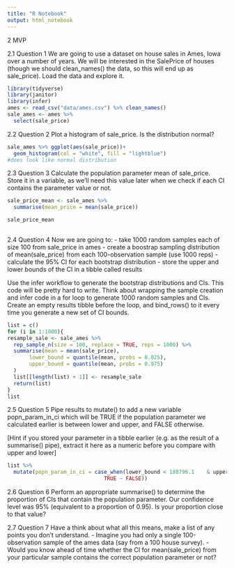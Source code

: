 ```yaml
---
title: "R Notebook"
output: html_notebook
---
```

2 MVP

2.1 Question 1
We are going to use a dataset on house sales in Ames, Iowa over a number of years. We will be interested in the SalePrice of houses (though we should clean_names() the data, so this will end up as sale_price). Load the data and explore it.

```r
library(tidyverse)
library(janitor)
library(infer)
ames <- read_csv("data/ames.csv") %>% clean_names()
sale_ames <- ames %>% 
  select(sale_price)
```


2.2 Question 2
Plot a histogram of sale_price. Is the distribution normal?

```r
sale_ames %>% ggplot(aes(sale_price))+
  geom_histogram(col = "white", fill = "lightblue")
#does look like normal distribution
```


2.3 Question 3
Calculate the population parameter mean of sale_price. Store it in a variable, as we’ll need this value later when we check if each CI contains the parameter value or not.
```r
sale_price_mean <- sale_ames %>% 
  summarise(mean_price = mean(sale_price))

sale_price_mean
  
```



2.4 Question 4
Now we are going to: - take 1000 random samples each of size 100 from sale_price in ames - create a boostrap sampling distribution of mean(sale_price) from each 100-observation sample (use 1000 reps) - calculate the 95% CI for each bootstrap distribution - store the upper and lower bounds of the CI in a tibble called results

Use the infer workflow to generate the bootstrap distributions and CIs. This code will be pretty hard to write. Think about wrapping the sample creation and infer code in a for loop to generate 1000 random samples and CIs. Create an empty results tibble before the loop, and bind_rows() to it every time you generate a new set of CI bounds.
```r
list = c()
for (i in 1:1000){
resample_sale <- sale_ames %>%
  rep_sample_n(size = 100, replace = TRUE, reps = 1000) %>%
  summarise(mean = mean(sale_price),
       lower_bound = quantile(mean, probs = 0.025),
       upper_bound = quantile(mean, probs = 0.975)
  )
  list[[length(list) + 1]] <- resample_sale
  return(list)
}
list
```




2.5 Question 5
Pipe results to mutate() to add a new variable popn_param_in_ci which will be TRUE if the population parameter we calculated earlier is between lower and upper, and FALSE otherwise.

[Hint if you stored your parameter in a tibble earlier (e.g. as the result of a summarise() pipe), extract it here as a numeric before you compare with upper and lower]
```r
list %>% 
  mutate(popn_param_in_ci = case_when(lower_bound < 180796.1	& upper_bound > 180796.1	~ TRUE,
                               TRUE ~ FALSE))
```


2.6 Question 6
Perform an appropriate summarise() to determine the proportion of CIs that contain the population parameter. Our confidence level was 95% (equivalent to a proportion of 0.95). Is your proportion close to that value?



2.7 Question 7
Have a think about what all this means, make a list of any points you don’t understand. - Imagine you had only a single 100-observation sample of the ames data (say from a 100 house survey). - Would you know ahead of time whether the CI for mean(sale_price) from your particular sample contains the correct population parameter or not?


